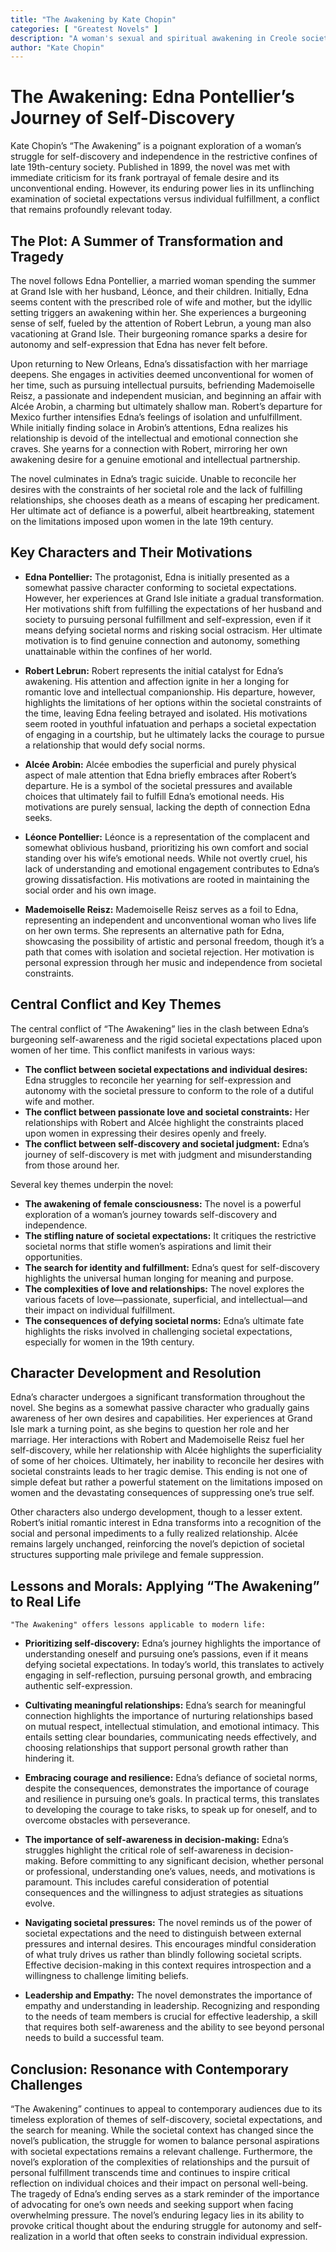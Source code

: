 ```yaml
---
title: "The Awakening by Kate Chopin"
categories: [ "Greatest Novels" ]
description: "A woman's sexual and spiritual awakening in Creole society."
author: "Kate Chopin"
---
```

# The Awakening: Edna Pontellier's Journey of Self-Discovery

Kate Chopin's "The Awakening" is a poignant exploration of a woman's struggle for self-discovery and independence in the restrictive confines of late 19th-century society.  Published in 1899, the novel was met with immediate criticism for its frank portrayal of female desire and its unconventional ending.  However, its enduring power lies in its unflinching examination of societal expectations versus individual fulfillment, a conflict that remains profoundly relevant today.

## The Plot: A Summer of Transformation and Tragedy

The novel follows Edna Pontellier, a married woman spending the summer at Grand Isle with her husband, Léonce, and their children. Initially, Edna seems content with the prescribed role of wife and mother, but the idyllic setting triggers an awakening within her. She experiences a burgeoning sense of self, fueled by the attention of Robert Lebrun, a young man also vacationing at Grand Isle. Their burgeoning romance sparks a desire for autonomy and self-expression that Edna has never felt before.

Upon returning to New Orleans, Edna's dissatisfaction with her marriage deepens.  She engages in activities deemed unconventional for women of her time, such as pursuing intellectual pursuits, befriending Mademoiselle Reisz, a passionate and independent musician, and beginning an affair with Alcée Arobin, a charming but ultimately shallow man.  Robert's departure for Mexico further intensifies Edna's feelings of isolation and unfulfillment. While initially finding solace in Arobin's attentions, Edna realizes his relationship is devoid of the intellectual and emotional connection she craves.  She yearns for a connection with Robert, mirroring her own awakening desire for a genuine emotional and intellectual partnership.

The novel culminates in Edna's tragic suicide.  Unable to reconcile her desires with the constraints of her societal role and the lack of fulfilling relationships, she chooses death as a means of escaping her predicament. Her ultimate act of defiance is a powerful, albeit heartbreaking, statement on the limitations imposed upon women in the late 19th century.


## Key Characters and Their Motivations

* **Edna Pontellier:** The protagonist, Edna is initially presented as a somewhat passive character conforming to societal expectations. However, her experiences at Grand Isle initiate a gradual transformation.  Her motivations shift from fulfilling the expectations of her husband and society to pursuing personal fulfillment and self-expression, even if it means defying societal norms and risking social ostracism.  Her ultimate motivation is to find genuine connection and autonomy, something unattainable within the confines of her world.

* **Robert Lebrun:** Robert represents the initial catalyst for Edna's awakening. His attention and affection ignite in her a longing for romantic love and intellectual companionship.  His departure, however, highlights the limitations of her options within the societal constraints of the time, leaving Edna feeling betrayed and isolated. His motivations seem rooted in youthful infatuation and perhaps a societal expectation of engaging in a courtship, but he ultimately lacks the courage to pursue a relationship that would defy social norms.

* **Alcée Arobin:** Alcée embodies the superficial and purely physical aspect of male attention that Edna briefly embraces after Robert's departure.  He is a symbol of the societal pressures and available choices that ultimately fail to fulfill Edna's emotional needs. His motivations are purely sensual, lacking the depth of connection Edna seeks.

* **Léonce Pontellier:** Léonce is a representation of the complacent and somewhat oblivious husband, prioritizing his own comfort and social standing over his wife's emotional needs. While not overtly cruel, his lack of understanding and emotional engagement contributes to Edna's growing dissatisfaction. His motivations are rooted in maintaining the social order and his own image.

* **Mademoiselle Reisz:**  Mademoiselle Reisz serves as a foil to Edna, representing an independent and unconventional woman who lives life on her own terms. She represents an alternative path for Edna, showcasing the possibility of artistic and personal freedom, though it's a path that comes with isolation and societal rejection. Her motivation is personal expression through her music and independence from societal constraints.


## Central Conflict and Key Themes

The central conflict of "The Awakening" lies in the clash between Edna's burgeoning self-awareness and the rigid societal expectations placed upon women of her time. This conflict manifests in various ways:

* **The conflict between societal expectations and individual desires:** Edna struggles to reconcile her yearning for self-expression and autonomy with the societal pressure to conform to the role of a dutiful wife and mother.
* **The conflict between passionate love and societal constraints:**  Her relationships with Robert and Alcée highlight the constraints placed upon women in expressing their desires openly and freely.
* **The conflict between self-discovery and societal judgment:** Edna's journey of self-discovery is met with judgment and misunderstanding from those around her.

Several key themes underpin the novel:

* **The awakening of female consciousness:**  The novel is a powerful exploration of a woman's journey towards self-discovery and independence.
* **The stifling nature of societal expectations:** It critiques the restrictive societal norms that stifle women's aspirations and limit their opportunities.
* **The search for identity and fulfillment:** Edna's quest for self-discovery highlights the universal human longing for meaning and purpose.
* **The complexities of love and relationships:** The novel explores the various facets of love—passionate, superficial, and intellectual—and their impact on individual fulfillment.
* **The consequences of defying societal norms:** Edna's ultimate fate highlights the risks involved in challenging societal expectations, especially for women in the 19th century.


## Character Development and Resolution

Edna's character undergoes a significant transformation throughout the novel.  She begins as a somewhat passive character who gradually gains awareness of her own desires and capabilities.  Her experiences at Grand Isle mark a turning point, as she begins to question her role and her marriage.  Her interactions with Robert and Mademoiselle Reisz fuel her self-discovery, while her relationship with Alcée highlights the superficiality of some of her choices.  Ultimately, her inability to reconcile her desires with societal constraints leads to her tragic demise.  This ending is not one of simple defeat but rather a powerful statement on the limitations imposed on women and the devastating consequences of suppressing one's true self.

Other characters also undergo development, though to a lesser extent. Robert's initial romantic interest in Edna transforms into a recognition of the social and personal impediments to a fully realized relationship. Alcée remains largely unchanged, reinforcing the novel's depiction of societal structures supporting male privilege and female suppression.

## Lessons and Morals: Applying "The Awakening" to Real Life

`"The Awakening" offers lessons applicable to modern life:`

* **Prioritizing self-discovery:**  Edna's journey highlights the importance of understanding oneself and pursuing one's passions, even if it means defying societal expectations.  In today's world, this translates to actively engaging in self-reflection, pursuing personal growth, and embracing authentic self-expression.

* **Cultivating meaningful relationships:** Edna's search for meaningful connection highlights the importance of nurturing relationships based on mutual respect, intellectual stimulation, and emotional intimacy. This entails setting clear boundaries, communicating needs effectively, and choosing relationships that support personal growth rather than hindering it.

* **Embracing courage and resilience:**  Edna's defiance of societal norms, despite the consequences, demonstrates the importance of courage and resilience in pursuing one's goals. In practical terms, this translates to developing the courage to take risks, to speak up for oneself, and to overcome obstacles with perseverance.

* **The importance of self-awareness in decision-making:** Edna's struggles highlight the critical role of self-awareness in decision-making. Before committing to any significant decision, whether personal or professional, understanding one's values, needs, and motivations is paramount. This includes careful consideration of potential consequences and the willingness to adjust strategies as situations evolve.


* **Navigating societal pressures:** The novel reminds us of the power of societal expectations and the need to distinguish between external pressures and internal desires. This encourages mindful consideration of what truly drives us rather than blindly following societal scripts. Effective decision-making in this context requires introspection and a willingness to challenge limiting beliefs.

* **Leadership and Empathy:** The novel demonstrates the importance of empathy and understanding in leadership. Recognizing and responding to the needs of team members is crucial for effective leadership, a skill that requires both self-awareness and the ability to see beyond personal needs to build a successful team.



##  Conclusion: Resonance with Contemporary Challenges

"The Awakening" continues to appeal to contemporary audiences due to its timeless exploration of themes of self-discovery, societal expectations, and the search for meaning. While the societal context has changed since the novel's publication, the struggle for women to balance personal aspirations with societal expectations remains a relevant challenge. Furthermore, the novel's exploration of the complexities of relationships and the pursuit of personal fulfillment transcends time and continues to inspire critical reflection on individual choices and their impact on personal well-being. The tragedy of Edna's ending serves as a stark reminder of the importance of advocating for one's own needs and seeking support when facing overwhelming pressure. The novel's enduring legacy lies in its ability to provoke critical thought about the enduring struggle for autonomy and self-realization in a world that often seeks to constrain individual expression.

